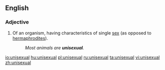==English==

===Adjective===
{{wikipedia}}
{{en-adj|-}}

# Of an organism, having characteristics of single [[sex]] (as opposed to [[hermaphrodite]]s).
#: ''Most animals are '''unisexual'''.''

[[io:unisexual]]
[[hu:unisexual]]
[[pl:unisexual]]
[[ru:unisexual]]
[[ta:unisexual]]
[[vi:unisexual]]
[[zh:unisexual]]